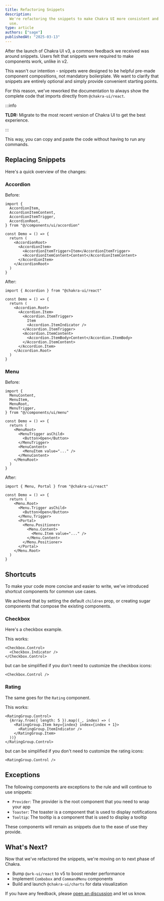 ```yaml
---
title: Refactoring Snippets
description:
  We're refactoring the snippets to make Chakra UI more consistent and easier to
  use.
type: article
authors: ["sage"]
publishedAt: "2025-03-13"
---
```


After the launch of Chakra UI v3, a common feedback we received was around
snippets. Users felt that snippets were required to make components work, unlike
in v2.

This wasn't our intention - snippets were designed to be helpful pre-made
component compositions, not mandatory boilerplate. We want to clarify that
snippets are entirely optional and simply provide convenient starting points.

For this reason, we've reworked the documentation to always show the complete
code that imports directly from `@chakra-ui/react`.

:::info

**TLDR:** Migrate to the most recent version of Chakra UI to get the best
experience.

:::

This way, you can copy and paste the code without having to run any commands.

## Replacing Snippets

Here's a quick overview of the changes:

### Accordion

Before:

```tsx
import {
  AccordionItem,
  AccordionItemContent,
  AccordionItemTrigger,
  AccordionRoot,
} from "@/components/ui/accordion"

const Demo = () => {
  return (
    <AccordionRoot>
      <AccordionItem>
        <AccordionItemTrigger>Item</AccordionItemTrigger>
        <AccordionItemContent>Content</AccordionItemContent>
      </AccordionItem>
    </AccordionRoot>
  )
}
```

After:

```tsx
import { Accordion } from "@chakra-ui/react"

const Demo = () => {
  return (
    <Accordion.Root>
      <Accordion.Item>
        <Accordion.ItemTrigger>
          Item
          <Accordion.ItemIndicator />
        </Accordion.ItemTrigger>
        <Accordion.ItemContent>
          <Accordion.ItemBody>Content</Accordion.ItemBody>
        </Accordion.ItemContent>
      </Accordion.Item>
    </Accordion.Root>
  )
}
```

### Menu

Before:

```tsx
import {
  MenuContent,
  MenuItem,
  MenuRoot,
  MenuTrigger,
} from "@/components/ui/menu"

const Demo = () => {
  return (
    <MenuRoot>
      <MenuTrigger asChild>
        <Button>Open</Button>
      </MenuTrigger>
      <MenuContent>
        <MenuItem value="..." />
      </MenuContent>
    </MenuRoot>
  )
}
```

After:

```tsx
import { Menu, Portal } from "@chakra-ui/react"

const Demo = () => {
  return (
    <Menu.Root>
      <Menu.Trigger asChild>
        <Button>Open</Button>
      </Menu.Trigger>
      <Portal>
        <Menu.Positioner>
          <Menu.Content>
            <Menu.Item value="..." />
          </Menu.Content>
        </Menu.Positioner>
      </Portal>
    </Menu.Root>
  )
}
```

## Shortcuts

To make your code more concise and easier to write, we've introduced shortcut
components for common use cases.

We achieved that by setting the default `children` prop, or creating sugar
components that compose the existing components.

### Checkbox

Here's a checkbox example.

This works:

```tsx
<Checkbox.Control>
  <Checkbox.Indicator />
</Checkbox.Control>
```

but can be simplified if you don't need to customize the checkbox icons:

```tsx
<Checkbox.Control />
```

### Rating

The same goes for the `Rating` component.

This works:

```tsx
<RatingGroup.Control>
  {Array.from({ length: 5 }).map((_, index) => (
    <RatingGroup.Item key={index} index={index + 1}>
      <RatingGroup.ItemIndicator />
    </RatingGroup.Item>
  ))}
</RatingGroup.Control>
```

but can be simplified if you don't need to customize the rating icons:

```tsx
<RatingGroup.Control />
```

## Exceptions

The following components are exceptions to the rule and will continue to use
snippets:

- `Provider`: The provider is the root component that you need to wrap your app
- `Toaster`: The toaster is a component that is used to display notifications
- `Tooltip`: The tooltip is a component that is used to display a tooltip

These components will remain as snippets due to the ease of use they provide.

## What's Next?

Now that we've refactored the snippets, we're moving on to next phase of Chakra.

- Bump `@ark-ui/react` to v5 to boost render performance
- Implement `Combobox` and `CommandMenu` components
- Build and launch `@chakra-ui/charts` for data visualization

If you have any feedback, please
[open an discussion](https://github.com/chakra-ui/chakra-ui/discussions/new) and
let us know.
